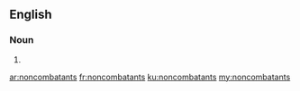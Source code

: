 ==English==

===Noun===
{{head|en}}

# {{plural of|noncombatant}}

[[ar:noncombatants]]
[[fr:noncombatants]]
[[ku:noncombatants]]
[[my:noncombatants]]